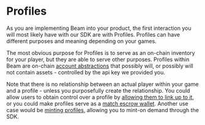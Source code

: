 # Profiles

As you are implementing Beam into your product, the first interaction you will most likely have with our SDK are with Profiles. Profiles can have different purposes and meaning depending on your games.

The most obvious purpose for Profiles is to serve as an on-chain inventory for your player, but they are able to serve other purposes. Profiles within Beam are on-chain [account abstractions](https://ethereum.org/en/roadmap/account-abstraction/) that possibly will, or possibly will not contain assets - controlled by the api key we provided you.

Note that there is no relationship between an actual player within your game and a profile - unless you purposefully create the relationship. You could allow users to obtain control over a profile by [allowing them to link up to it](/service/profiles/users-and-profiles), or you could make profiles serve as a [match escrow wallet](/service/profiles/match-profiles). Another use case would be [minting profiles](/service/profiles/minting-profiles), allowing you to mint-on demand through the SDK.